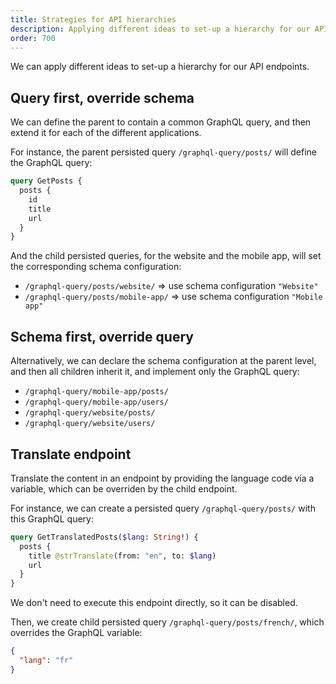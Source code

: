 ```yaml
---
title: Strategies for API hierarchies
description: Applying different ideas to set-up a hierarchy for our API endpoints.
order: 700
---
```


We can apply different ideas to set-up a hierarchy for our API endpoints.

## Query first, override schema

We can define the parent to contain a common GraphQL query, and then extend it for each of the different applications.

For instance, the parent persisted query `/graphql-query/posts/` will define the GraphQL query:

```graphql
query GetPosts {
  posts {
    id
    title
    url
  }
}
```

And the child persisted queries, for the website and the mobile app, will set the corresponding schema configuration:

- `/graphql-query/posts/website/` => use schema configuration `"Website"`
- `/graphql-query/posts/mobile-app/` => use schema configuration `"Mobile app"`

## Schema first, override query

Alternatively, we can declare the schema configuration at the parent level, and then all children inherit it, and implement only the GraphQL query:

- `/graphql-query/mobile-app/posts/`
- `/graphql-query/mobile-app/users/`
- `/graphql-query/website/posts/`
- `/graphql-query/website/users/`

## Translate endpoint

Translate the content in an endpoint by providing the language code via a variable, which can be overriden by the child endpoint.

For instance, we can create a persisted query `/graphql-query/posts/` with this GraphQL query:

```graphql
query GetTranslatedPosts($lang: String!) {
  posts {
    title @strTranslate(from: "en", to: $lang)
    url
  }
}
```

We don't need to execute this endpoint directly, so it can be disabled.

Then, we create child persisted query `/graphql-query/posts/french/`, which overrides the GraphQL variable:

```json
{
  "lang": "fr"
}
```